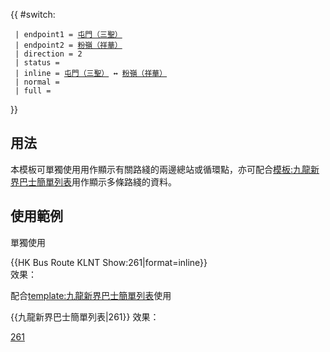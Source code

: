 {{ #switch: {{{format|}}}
  | endpoint1 = [[三聖公共運輸交匯處|屯門（三聖）]]
  | endpoint2 = [[祥華巴士總站|粉嶺（祥華）]]
  | direction = 2
  | status =
  | inline = [[三聖公共運輸交匯處|屯門（三聖）]] ↔ [[祥華巴士總站|粉嶺（祥華）]] 
  | normal =
  | full =
}}<noinclude>
==用法==
本模板可單獨使用用作顯示有關路綫的兩邊總站或循環點，亦可配合[[模板:九龍新界巴士簡單列表]]用作顯示多條路綫的資料。

==使用範例==
;單獨使用
<nowiki>{{HK Bus Route KLNT Show:261|format=inline}}</nowiki><br>
效果：{{HK Bus Route KLNT Show:261|format=inline}}

;配合[[template:九龍新界巴士簡單列表]]使用
<nowiki>{{九龍新界巴士簡單列表|261}}</nowiki>
效果：{{九龍新界巴士簡單列表|261}}
[[Category:九龍巴士路線模板|261]]</noinclude>